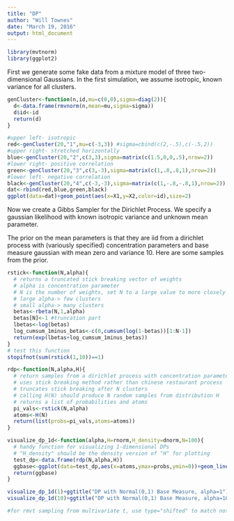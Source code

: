 ```yaml
---
title: "DP"
author: "Will Townes"
date: "March 19, 2016"
output: html_document
---
```


```r
library(mvtnorm)
library(ggplot2)
```

First we generate some fake data from a mixture model of three two-dimensional Gaussians. In the first simulation, we assume isotropic, known variance for all clusters.

```r
genCluster<-function(n,id,mu=c(0,0),sigma=diag(2)){
  d<-data.frame(rmvnorm(n,mean=mu,sigma=sigma))
  d$id<-id
  return(d)
}

#upper left- isotropic
red<-genCluster(20,"1",mu=c(-3,3)) #sigma=cbind(c(2,-.5),c(-.5,2))
#upper right- stretched horizontally
blue<-genCluster(20,"2",c(3,3),sigma=matrix(c(1.5,0,0,.5),nrow=2))
#lower right- positive correlation
green<-genCluster(20,"3",c(3,-3),sigma=matrix(c(1,.8,.8,1),nrow=2))
#lower left- negative correlation
black<-genCluster(20,"4",c(-3,-3),sigma=matrix(c(1,-.8,-.8,1),nrow=2))
dat<-rbind(red,blue,green,black)
ggplot(data=dat)+geom_point(aes(x=X1,y=X2,color=id),size=2)
```

Now we create a Gibbs Sampler for the Dirichlet Process. We specify a gaussian likelihood with known isotropic variance and unknown mean parameter. 

The prior on the mean parameters is that they are iid from a dirichlet process with (variously specified) concentration parameters and base measure gaussian with mean zero and variance 10. Here are some samples from the prior.

```r
rstick<-function(N,alpha){
  # returns a truncated stick breaking vector of weights
  # alpha is concentration parameter
  # N is the number of weights, set N to a large value to more closely approximate the true stick breaking distribution
  # large alpha-> few clusters
  # small alpha-> many clusters
  betas<-rbeta(N,1,alpha)
  betas[N]<-1 #truncation part
  lbetas<-log(betas)
  log_cumsum_1minus_betas<-c(0,cumsum(log(1-betas))[1:N-1])
  return(exp(lbetas+log_cumsum_1minus_betas))
}
# test this function
stopifnot(sum(rstick(1,10))==1)

rdp<-function(N,alpha,H){
  # return samples from a dirichlet process with concentration parameter alpha and base measure H.
  # uses stick breaking method rather than chinese restaurant process
  # truncates stick breaking after N clusters
  # calling H(N) should produce N random samples from distribution H
  # returns a list of probabilities and atoms
  pi_vals<-rstick(N,alpha)
  atoms<-H(N)
  return(list(probs=pi_vals,atoms=atoms))
}

visualize_dp_1d<-function(alpha,H=rnorm,H_density=dnorm,N=100){
  # handy function for visualizing 1-dimensional DPs
  # "H_density" should be the density version of "H" for plotting
  test_dp<-data.frame(rdp(N,alpha,H))
  ggbase<-ggplot(data=test_dp,aes(x=atoms,ymax=probs,ymin=0))+geom_linerange(size=2)+stat_function(fun=H_density,linetype=2)+ylab("probability density or mass")+theme_bw()
  return(ggbase)
}

visualize_dp_1d(1)+ggtitle("DP with Normal(0,1) Base Measure, alpha=1")
visualize_dp_1d(10)+ggtitle("DP with Normal(0,1) Base Measure, alpha=10")
```

```r
#for rmvt sampling from multivariate t, use type="shifted" to match notation of Murphy book

```
